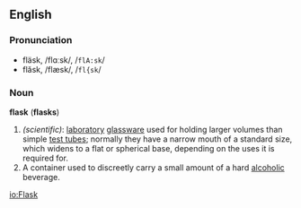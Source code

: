 ==English==
===Pronunciation===
*fläsk, /flɑːsk/, /<tt>flA:sk</tt>/
*flăsk, /flæsk/, /<tt>fl{sk</tt>/

===Noun===
'''flask''' ('''flasks''')

#''(scientific)'': [[laboratory]] [[glassware]] used for holding larger volumes than simple [[test tube]]s; normally they have a narrow mouth of a standard size, which widens to a flat or spherical base, depending on the uses it is required for.
#A container used to discreetly carry a small amount of a hard [[alcohol]]ic beverage.

[[io:Flask]]